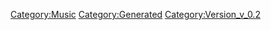{{Music
 |Name=GIRAFFE BLUES〜Kaname Solo Requiem〜
 |ID=81
 |Cov=78
 |Cd=18
 |Nam=77
 |Div=77
 |Ma=3
 |SerieId=1
 |SerieLogoId=1
 |WavId=78
 |VariationId=0
 |Dsc=77
 |Strt=10
 |ValkyrieBattle=1
 |ValkyrieIntro=1
 |ValkyrieIntroSky=1
 |DivaSolo=1
 |DivaMulti=1
 |Exp=3
 |OfficialName=GIRAFFE BLUES〜Kaname Solo Requiem〜
 |VocalName=ワルキューレ　カナメΔ安野希世乃<br />美雲ΔJUNNA　フレイアΔ鈴木みのり
 |Description=作品：マクロスΔ<br /><br />歌手：ワルキューレ<br />　　　カナメΔ安野希世乃　美雲ΔJUNNA<br />　　　フレイアΔ鈴木みのり<br /><br />作詞：菜穂<br />作曲：h-wonder
 |StoryTitle=「私の歌を、大切に思ってくれる人がいる」
 |StoryDesc=メッサーの魂が海に還り、光クラゲになれるよう<br />クラゲ送りを行うケイオスのメンバーとワルキューレ。<br /><br />メッサーの機体から見つかったという端末には、<br />デルタ小隊のフライトログが残されていたという。<br />そこには最後まで仲間を想い続ける彼の姿があった。
 |BuyURL=http://recochoku.jp/song/S1004071720/single?ds=1005893452
 |BannerId=4
 |AnmStoreURL=https://anime.dmkt-sp.jp/animestore/ci_pc?workId=20867
}}
[[Category:Music]]
[[Category:Generated]]
[[Category:Version_v_0.2]]

